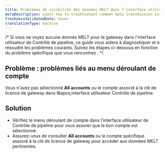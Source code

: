```yaml
---
title: Problèmes de visibilité des données MELT dans l'interface utilisateur de Contrôle de pipeline
metaDescription: Learn how to troubleshoot common data transmission issues with MELT data visibility in the Pipeline Control UI.
freshnessValidatedDate: never
translationType: machine
---
```


/\* Si vous ne voyez aucune donnée MELT pour le gateway dans l&apos;interface utilisateur de Contrôle de pipeline, ce guide vous aidera à diagnostiquer et à résoudre les problèmes courants. Suivez les étapes ci-dessous en fonction du problème spécifique que vous rencontrez : \*/

## Problème : problèmes liés au menu déroulant de compte

Vous n&apos;avez pas sélectionné **All accounts** ou le compte associé à la clé de licence de gateway dans l&amp;apos;interface utilisateur Contrôle de pipeline.

## Solution

* Vérifiez le menu déroulant de compte dans l&apos;interface utilisateur de Contrôle de pipeline pour vous assurer que le bon compte est sélectionné.
* Assurez-vous de consulter **All accounts** ou le compte spécifique associé à la clé de licence de gateway pour accéder aux données MELT pertinentes.
